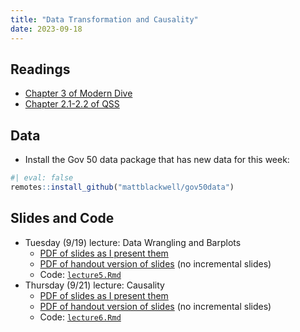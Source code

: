```yaml
---
title: "Data Transformation and Causality"
date: 2023-09-18
---
```



## Readings 

- [Chapter 3 of Modern Dive](https://moderndive.com/3-wrangling.html)
- [Chapter 2.1-2.2 of QSS](https://press.princeton.edu/books/hardcover/9780691222271/quantitative-social-science)


## Data

- Install the Gov 50 data package that has new data for this week:
```r
#| eval: false
remotes::install_github("mattblackwell/gov50data")
```

## Slides and Code


- Tuesday (9/19) lecture: Data Wrangling and Barplots
  - [PDF of slides as I present them](/slides/05_data_wrangling.pdf)
  - [PDF of handout version of slides](/slides/05_data_wrangling_handout.pdf) (no incremental slides)
  - Code: [`lecture5.Rmd`](/files/code/lecture5.Rmd)

- Thursday (9/21) lecture: Causality
  - [PDF of slides as I present them](/slides/06_causality.pdf)
  - [PDF of handout version of slides](/slides/06_causality_handout.pdf) (no incremental slides)
  - Code: [`lecture6.Rmd`](/files/code/lecture6.Rmd)
